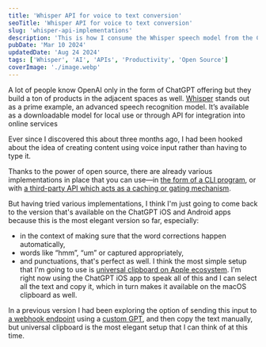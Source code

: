 ```yaml
---
title: 'Whisper API for voice to text conversion'
seoTitle: 'Whisper API for voice to text conversion'
slug: 'whisper-api-implementations'
description: 'This is how I consume the Whisper speech model from the ChatGPT iOS app onto my MacBook.'
pubDate: 'Mar 10 2024'
updatedDate: 'Aug 24 2024'
tags: ['Whisper', 'AI', 'APIs', 'Productivity', 'Open Source']
coverImage: './image.webp'
---
```



A lot of people know OpenAI only in the form of ChatGPT offering but they build a ton of products in the adjacent spaces as well. [Whisper](https://openai.com/research/whisper) stands out as a prime example, an advanced speech recognition model. It’s available as a downloadable model for local use or through API for integration into online services

Ever since I discovered this about three months ago, I had been hooked about the idea of creating content using voice input rather than having to type it.

Thanks to the power of open source, there are already various implementations in place that you can use—in [the form of a CLI program](https://github.com/Vaibhavs10/insanely-fast-whisper), or with [a third-party API which acts as a caching or gating mechanism](https://developers.cloudflare.com/workers-ai/models/whisper/).

But having tried various implementations, I think I'm just going to come back to the version that's available on the ChatGPT iOS and Android apps because this is the most elegant version so far, especially:

- in the context of making sure that the word corrections happen automatically,
- words like “hmm”, “um” or captured appropriately,
- and punctuations, that's perfect as well.
  I think the most simple setup that I'm going to use is [universal clipboard on Apple ecosystem](https://support.apple.com/en-us/102430). I'm right now using the ChatGPT iOS app to speak all of this and I can select all the text and copy it, which in turn makes it available on the macOS clipboard as well.

In a previous version I had been exploring the option of sending this input to [a webhook endpoint](https://webhook.site/) using a [custom GPT](https://openai.com/blog/introducing-gpts), and then copy the text manually, but universal clipboard is the most elegant setup that I can think of at this time.
